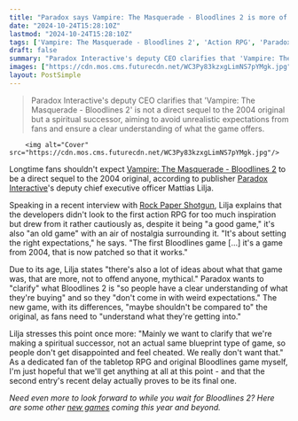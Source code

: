 ```yaml
---
title: "Paradox says Vampire: The Masquerade - Bloodlines 2 is more of 'a spiritual successor' than a sequel, and it 'maybe shouldn't be compared to' the original RPG"
date: "2024-10-24T15:28:10Z"
lastmod: "2024-10-24T15:28:10Z"
tags: ['Vampire: The Masquerade - Bloodlines 2', 'Action RPG', 'Paradox Interactive', 'PC', 'Xbox', 'PlayStation']
draft: false
summary: "Paradox Interactive's deputy CEO clarifies that 'Vampire: The Masquerade - Bloodlines 2' is not a direct sequel to the 2004 original but a spiritual successor, aiming to avoid unrealistic expectations from fans and ensure a clear understanding of what the game offers."
images: ["https://cdn.mos.cms.futurecdn.net/WC3Py83kzxgLimNS7pYMgk.jpg"]
layout: PostSimple
---
```

> Paradox Interactive's deputy CEO clarifies that 'Vampire: The Masquerade - Bloodlines 2' is not a direct sequel to the 2004 original but a spiritual successor, aiming to avoid unrealistic expectations from fans and ensure a clear understanding of what the game offers.


        <img alt="Cover" src="https://cdn.mos.cms.futurecdn.net/WC3Py83kzxgLimNS7pYMgk.jpg"/>
        
Longtime fans shouldn't expect [<u>Vampire: The Masquerade - Bloodlines 2</u>](https://www.gamesradar.com/vampire-the-masquerade-bloodlines-2-guide/) to be a direct sequel to the 2004 original, according to publisher [<u>Paradox Interactive</u>](https://www.gamesradar.com/tag/paradox-interactive/)'s deputy chief executive officer Mattias Lilja.

Speaking in a recent interview with [<u>Rock Paper Shotgun</u>](https://www.rockpapershotgun.com/bloodlines-2-is-more-spiritual-successor-than-sequel-to-a-a-competently-good-game-by-2004-standards-say-paradox), Lilja explains that the developers didn't look to the first action RPG for too much inspiration but drew from it rather cautiously as, despite it being "a good game," it's also "an old game" with an air of nostalgia surrounding it. "It's about setting the right expectations," he says. "The first Bloodlines game […] it's a game from 2004, that is now patched so that it works."

Due to its age, Lilja states "there's also a lot of ideas about what that game was, that are more, not to offend anyone, mythical." Paradox wants to "clarify" what Bloodlines 2 is "so people have a clear understanding of what they're buying" and so they "don't come in with weird expectations." The new game, with its differences, "maybe shouldn't be compared to" the original, as fans need to "understand what they're getting into."

Lilja stresses this point once more: "Mainly we want to clarify that we're making a spiritual successor, not an actual same blueprint type of game, so people don't get disappointed and feel cheated. We really don't want that." As a dedicated fan of the tabletop RPG and original Bloodlines game myself, I'm just hopeful that we'll get anything at all at this point - and that the second entry's recent delay actually proves to be its final one.

*Need even more to look forward to while you wait for Bloodlines 2? Here are some other *[<u><em>new games</em></u>](https://www.gamesradar.com/video-game-release-dates/)* coming this year and beyond.*
        